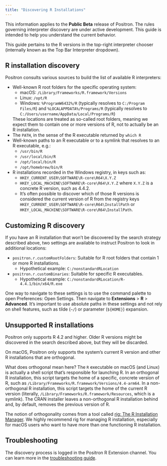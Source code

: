 ```yaml
---
title: "Discovering R Installations"
---
```


:::{.callout-note}
This information applies to the **Public Beta** release of Positron.
The rules governing interpreter discovery are under active development.
This guide is intended to help you understand the current behavior.
:::

This guide pertains to the R versions in the top-right interpreter chooser (internally known as the Top Bar Interpreter dropdown).

## R installation discovery

Positron consults various sources to build the list of available R interpreters:

* Well-known R root folders for the specific operating system:
  - macOS: `/Library/Frameworks/R.framework/Versions`
  - Linux: `/opt/R`
  - Windows: `%ProgramW6432%/R` (typically resolves to `C:/Program Files/R`) and
    `%LOCALAPPDATA%/Programs/R` (typically resolves to
    `C:/Users/username/AppData/Local/Programs/R`)

  These locations are treated as so-called root folders, meaning we expect them
  to contain one or more versions of R, not to actually be an R installation.
* The `PATH`, in the sense of the R executable returned by `which R`
* Well-known paths to an R executable or to a symlink that resolves to an R executable, e.g.:
  - `/usr/bin/R`
  - `/usr/local/bin/R`
  - `/opt/local/bin/R`
  - `/opt/homebrew/bin/R`
* R installations recorded in the Windows registry, in keys such as:
  - `HKEY_CURRENT_USER\SOFTWARE\R-core\R64\X.Y.Z`
  - `HKEY_LOCAL_MACHINE\SOFTWARE\R-core\R64\X.Y.Z`
  where `X.Y.Z` is a concrete R version, such as 4.4.2.
  - It's often possible to discover which of those R versions is considered
    the current version of R from the registry keys
    `HKEY_CURRENT_USER\SOFTWARE\R-core\R64\InstallPath` or
    `HKEY_LOCAL_MACHINE\SOFTWARE\R-core\R64\InstallPath`.

## Customizing R discovery

If you have an R installation that won't be discovered by the search strategy described above, two settings are available to instruct Positron to look in additional locations:

* `positron.r.customRootFolders`: Suitable for R root folders that contain 1 or more R installations.
  - Hypothetical example: `C:/nonstandardRLocation`
* `positron.r.customBinaries`: Suitable for specific R executables.
  - Hypothetical example: `C:/nonstandardRLocation/R-4.4.1/bin/x64/R.exe`

One way to navigate to these settings is to use the command palette to open Preferences: Open Settings.
Then navigate to **Extensions** > **R** > **Advanced**.
It's important to use absolute paths in these settings and not rely on shell features, such as tilde (`~/`) or parameter (`${HOME}`) expansion.

## Unsupported R installations

Positron only supports R 4.2 and higher.
Older R versions might be discovered in the search described above, but they will be discarded.

On macOS, Positron only supports the system's current R version and other R installations that are orthogonal.

What does orthogonal mean here?
The `R` executable on macOS (and Linux) is actually a shell script that's responsible for launching R.
In an orthogonal R installation, this script targets the home of a specific, concrete version of R, such as `/Library/Frameworks/R.framework/Versions/4.4-arm64`.
In a non-orthogonal R installation, this script targets the home of the current R version (literally, `/Library/Frameworks/R.framework/Resources`, which is a symlink).
The CRAN installer leaves a non-orthogonal R installation behind and, by default, removes the previous version of R.

The notion of orthogonality comes from a tool called [rig: The R Installation Manager](https://github.com/r-lib/rig).
We highly recommend rig for managing R installation, especially for macOS users who want to have more than one functioning R installation.

## Troubleshooting

The discovery process is logged in the Positron R Extension channel.
You can learn more in the [troubleshooting guide](troubleshooting.qmd).
